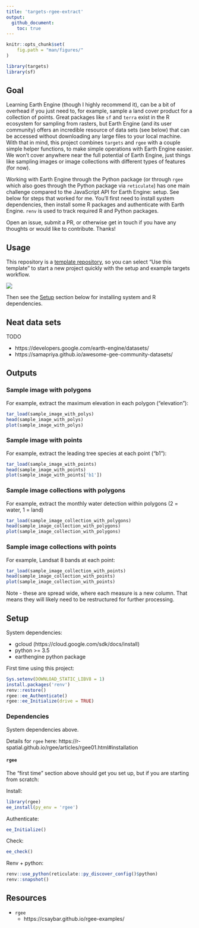 ```yaml
---
title: 'targets-rgee-extract'
output: 
  github_document:
    toc: true
---
```



```r
knitr::opts_chunk$set(
	fig.path = "man/figures/"
)

library(targets)
library(sf)
```

## Goal

Learning Earth Engine (though I highly recommend it), can be a bit of overhead
if you just need to, for example, sample a land cover product for a 
collection of points. Great packages like `sf` and `terra` exist in the 
R ecosystem for sampling from rasters, but Earth Engine (and its user community) 
offers an incredible resource of data sets (see below) that can be accessed
without downloading any large files to your local machine. 
With that in mind, this project combines `targets` and
`rgee` with a couple simple helper functions, to make simple operations
with Earth Engine easier. We won't cover anywhere near the full potential
of Earth Engine, just things like sampling images or image collections with
different types of features (for now). 

Working with Earth Engine through the Python package (or through `rgee` which
also goes through the Python package via `reticulate`) has one main challenge 
compared to the JavaScript API for Earth Engine: setup. See below for steps that
worked for me. You'll first need to install system dependencies, 
then install some R packages and authenticate with Earth Engine. 
`renv` is used to track required R and Python packages. 

Open an issue, submit a PR, or otherwise get in touch if you have any
thoughts or would like to contribute. Thanks!


## Usage

This repository is a [template repository](https://docs.github.com/en/repositories/creating-and-managing-repositories/creating-a-repository-from-a-template), so you can select "Use this template"
to start a new project quickly with the setup and example targets workflow.

![](https://docs.github.com/assets/cb-100333/images/help/repository/use-this-template-button.png)

Then see the [Setup](#setup) section below for installing system and R 
dependencies. 



## Neat data sets

TODO

- https://developers.google.com/earth-engine/datasets/
- https://samapriya.github.io/awesome-gee-community-datasets/


## Outputs
### Sample image with polygons

For example, extract the maximum elevation in each polygon ("elevation"):

```r
tar_load(sample_image_with_polys)
head(sample_image_with_polys)
plot(sample_image_with_polys)
```



### Sample image with points

For example, extract the leading tree species at each point ("b1"):

```r
tar_load(sample_image_with_points)
head(sample_image_with_points)
plot(sample_image_with_points['b1'])
```



### Sample image collections with polygons

For example, extract the monthly water detection within polygons (2 = water, 1 = land)

```r
tar_load(sample_image_collection_with_polygons)
head(sample_image_collection_with_polygons)
plot(sample_image_collection_with_polygons)
```



### Sample image collections with points

For example, Landsat 8 bands at each point: 

```r
tar_load(sample_image_collection_with_points)
head(sample_image_collection_with_points)
plot(sample_image_collection_with_points)
```

Note - these are spread wide, where each measure is a new column. That
means they will likely need to be restructured for further processing. 



## Setup

System dependencies:

- gcloud (https://cloud.google.com/sdk/docs/install)
- python >= 3.5
- earthengine python package


First time using this project:

```r
Sys.setenv(DOWNLOAD_STATIC_LIBV8 = 1)
install.packages('renv')
renv::restore()
rgee::ee_Authenticate()
rgee::ee_Initialize(drive = TRUE)
```



### Dependencies

System dependencies above. 

Details for `rgee` here: https://r-spatial.github.io/rgee/articles/rgee01.html#installation



#### `rgee` 

The "first time" section above should get you set up, but if you are starting from scratch: 


Install:

```r
library(rgee)
ee_install(py_env = 'rgee')
```


Authenticate:

```r
ee_Initialize()
```


Check:

```r
ee_check()
```


Renv + python:

```r
renv::use_python(reticulate::py_discover_config()$python)
renv::snapshot()
```


## Resources

- `rgee`
	- https://csaybar.github.io/rgee-examples/
